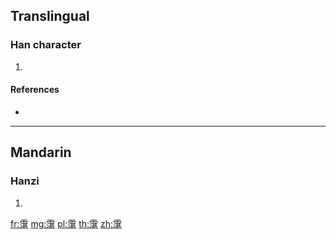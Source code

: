 {{character info/new}}
==Translingual==

===Han character===
{{Han char|rn=173|rad=雨|as=12|sn=20|four=10113|canj=MBETV}}

# {{defn|Han|sort=雨12}}

====References====
* {{Han ref|kx=1378.090|dkj=42452|dj=1887.270|hdz=64077.070|uh=972E|ud=38702|bh=F548|bd=62792}}

----

==Mandarin==

===Hanzi===
{{cmn-hanzi|pin=[[dàn]] ([[dan4]])|wg=tan<sup>4</sup>}}

# {{defn|lang=cmn|sort=雨12}}

[[fr:霮]]
[[mg:霮]]
[[pl:霮]]
[[th:霮]]
[[zh:霮]]